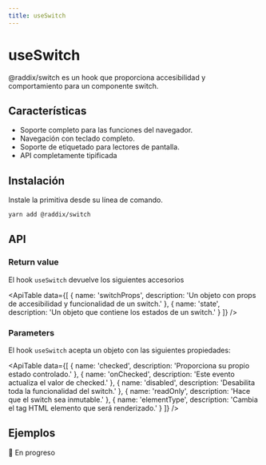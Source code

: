 ```yaml
---
title: useSwitch
---
```


# useSwitch

@raddix/switch es un hook que proporciona accesibilidad y comportamiento para un componente switch.

<Demo>
  <Switch />
</Demo>

## Características

- Soporte completo para las funciones del navegador.
- Navegación con teclado completo.
- Soporte de etiquetado para lectores de pantalla.
- API completamente tipificada

## Instalación

Instale la primitiva desde su línea de comando.

```bash
yarn add @raddix/switch
```

## API

### Return value

El hook <code>useSwitch</code> devuelve los siguientes accesorios

<ApiTable
  data={[
    {
      name: 'switchProps',
      description:
        'Un objeto con props de accesibilidad y funcionalidad de un switch.'
    },
    {
      name: 'state',
      description: 'Un objeto que contiene los estados de un switch.'
    }
  ]}
/>

### Parameters

El hook <code>useSwitch</code> acepta un objeto con las siguientes propiedades:

<ApiTable
  data={[
    {
      name: 'checked',
      description: 'Proporciona su propio estado controlado.'
    },
    {
      name: 'onChecked',
      description: 'Este evento actualiza el valor de checked.'
    },
    {
      name: 'disabled',
      description: 'Desabilita toda la funcionalidad del switch.'
    },
    {
      name: 'readOnly',
      description: 'Hace que el switch sea inmutable.'
    },
    {
      name: 'elementType',
      description: 'Cambia el tag HTML elemento que será renderizado.'
    }
  ]}
/>

## Ejemplos

🚧 En progreso
